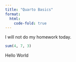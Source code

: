 ```yaml
---
title: "Quarto Basics"
format:
  html:
    code-fold: true
---
```


I will not do my homework today.

```r
sum(4, 7, 3)
```

Hello World





